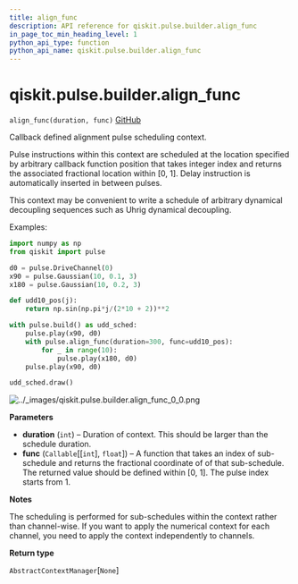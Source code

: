 ```yaml
---
title: align_func
description: API reference for qiskit.pulse.builder.align_func
in_page_toc_min_heading_level: 1
python_api_type: function
python_api_name: qiskit.pulse.builder.align_func
---
```


# qiskit.pulse.builder.align\_func

<span id="qiskit.pulse.builder.align_func" />

`align_func(duration, func)` [GitHub](https://github.com/qiskit/qiskit/tree/stable/0.17/qiskit/pulse/builder.py "view source code")

Callback defined alignment pulse scheduling context.

Pulse instructions within this context are scheduled at the location specified by arbitrary callback function position that takes integer index and returns the associated fractional location within \[0, 1]. Delay instruction is automatically inserted in between pulses.

This context may be convenient to write a schedule of arbitrary dynamical decoupling sequences such as Uhrig dynamical decoupling.

Examples:

```python
import numpy as np
from qiskit import pulse

d0 = pulse.DriveChannel(0)
x90 = pulse.Gaussian(10, 0.1, 3)
x180 = pulse.Gaussian(10, 0.2, 3)

def udd10_pos(j):
    return np.sin(np.pi*j/(2*10 + 2))**2

with pulse.build() as udd_sched:
    pulse.play(x90, d0)
    with pulse.align_func(duration=300, func=udd10_pos):
        for _ in range(10):
            pulse.play(x180, d0)
    pulse.play(x90, d0)

udd_sched.draw()
```

![../\_images/qiskit.pulse.builder.align\_func\_0\_0.png](/images/api/qiskit/0.26/qiskit.pulse.builder.align_func_0_0.png)

**Parameters**

*   **duration** (`int`) – Duration of context. This should be larger than the schedule duration.
*   **func** (`Callable`\[\[`int`], `float`]) – A function that takes an index of sub-schedule and returns the fractional coordinate of of that sub-schedule. The returned value should be defined within \[0, 1]. The pulse index starts from 1.

**Notes**

The scheduling is performed for sub-schedules within the context rather than channel-wise. If you want to apply the numerical context for each channel, you need to apply the context independently to channels.

**Return type**

`AbstractContextManager`\[`None`]

